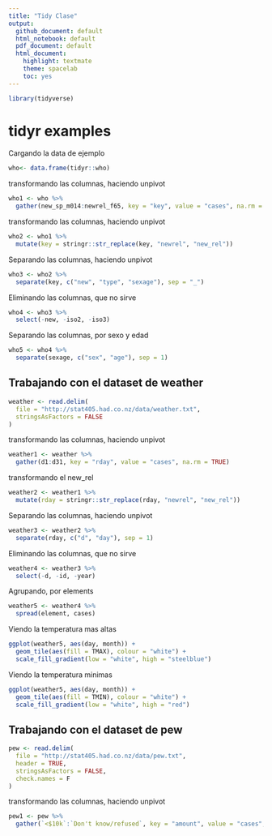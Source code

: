 ```yaml
---
title: "Tidy Clase"
output:
  github_document: default
  html_notebook: default
  pdf_document: default
  html_document:
    highlight: textmate
    theme: spacelab
    toc: yes
---
```

  

``` r
library(tidyverse)
```

# tidyr examples

Cargando la data de ejemplo
``` r
who<- data.frame(tidyr::who)
```


transformando las columnas, haciendo unpivot
```r
who1 <- who %>% 
  gather(new_sp_m014:newrel_f65, key = "key", value = "cases", na.rm = TRUE)
```


transformando las columnas, haciendo unpivot
```r
who2 <- who1 %>% 
  mutate(key = stringr::str_replace(key, "newrel", "new_rel"))
```

Separando las columnas, haciendo unpivot
```r
who3 <- who2 %>% 
  separate(key, c("new", "type", "sexage"), sep = "_")
```

Eliminando las columnas, que no sirve
```r
who4 <- who3 %>% 
  select(-new, -iso2, -iso3)
```

Separando las columnas, por sexo y edad 
```r
who5 <- who4 %>% 
  separate(sexage, c("sex", "age"), sep = 1)
```



## Trabajando con el dataset de weather
```r
weather <- read.delim(
  file = "http://stat405.had.co.nz/data/weather.txt",
  stringsAsFactors = FALSE
)
```

transformando las columnas, haciendo unpivot
```r
weather1 <- weather %>% 
  gather(d1:d31, key = "rday", value = "cases", na.rm = TRUE)
```

transformando el new_rel
```r
weather2 <- weather1 %>% 
  mutate(rday = stringr::str_replace(rday, "newrel", "new_rel"))
```

Separando las columnas, haciendo unpivot
```r
weather3 <- weather2 %>% 
  separate(rday, c("d", "day"), sep = 1) 
```

Eliminando las columnas, que no sirve
```r
weather4 <- weather3 %>% 
  select(-d, -id, -year)
```

Agrupando, por elements
```r
weather5 <- weather4 %>% 
  spread(element, cases)
```

Viendo la temperatura mas altas
```r
ggplot(weather5, aes(day, month)) + 
  geom_tile(aes(fill = TMAX), colour = "white") + 
  scale_fill_gradient(low = "white", high = "steelblue")

```

Viendo la temperatura minimas
```r
ggplot(weather5, aes(day, month)) + 
  geom_tile(aes(fill = TMIN), colour = "white") + 
  scale_fill_gradient(low = "white", high = "red")

```


## Trabajando con el dataset de pew
```r
pew <- read.delim(
  file = "http://stat405.had.co.nz/data/pew.txt",
  header = TRUE,
  stringsAsFactors = FALSE,
  check.names = F
)
```

transformando las columnas, haciendo unpivot
```r
pew1 <- pew %>% 
  gather(`<$10k`:`Don't know/refused`, key = "amount", value = "cases", na.rm = TRUE)
```
